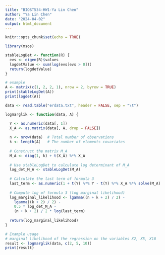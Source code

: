```yaml
---
title: "BIOST534-HW1-Ya Lin Chen"
author: "Ya Lin Chen"
date: "2024-04-02"
output: html_document
---
```


```r
knitr::opts_chunk$set(echo = TRUE)
```

```r
library(msos)

stableLogDet <- function(R) {
  evs <- eigen(R)$values
  logdetValue <- sum(log(evs[evs > 0]))
  return(logdetValue)
}

# example
A <- matrix(c(1, 2, 2, 1), nrow = 2, byrow = TRUE)
print(stableLogDet(A))
print(logdet(A))
```

```r
data <- read.table("erdata.txt", header = FALSE, sep = "\t")

logmarglik <- function(data, A) {

  Y <- as.numeric(data[, 1])
  X_A <- as.matrix(data[, A, drop = FALSE])
  
  n <- nrow(data)  # Total number of observations
  k <- length(A)   # The number of elements covariates
  
  # Construct the matrix M_A
  M_A <- diag(1, k) + t(X_A) %*% X_A
  
  # Use stableLogDet to calculate log determinant of M_A
  log_det_M_A <- stableLogDet(M_A)
  
  # Calculate the last term of formula 3
  last_term <- as.numeric(1 + t(Y) %*% Y - t(Y) %*% X_A %*% solve(M_A) %*% t(X_A) %*% Y)
  
  # Compute log of formula 3 (log marginal likelihood)
  log_marginal_likelihood <- lgamma((n + k + 2) / 2) -
    lgamma((k + 2) / 2) -
    0.5 * log_det_M_A -
    (n + k + 2) / 2 * log(last_term)
  
  return(log_marginal_likelihood)
}

# Example usage
# marginal likelihood of the regression on the variables X2, X5, X10
result <- logmarglik(data, c(2, 5, 10))
print(result)
```